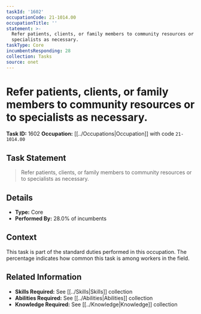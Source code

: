 ```yaml
---
taskId: '1602'
occupationCode: 21-1014.00
occupationTitle: ''
statement: >-
  Refer patients, clients, or family members to community resources or to
  specialists as necessary.
taskType: Core
incumbentsResponding: 28
collection: Tasks
source: onet
---
```

# Refer patients, clients, or family members to community resources or to specialists as necessary.

**Task ID:** 1602
**Occupation:** [[../Occupations|Occupation]] with code `21-1014.00`

## Task Statement

> Refer patients, clients, or family members to community resources or to specialists as necessary.

## Details

- **Type:** Core
- **Performed By:** 28.0% of incumbents

## Context

This task is part of the standard duties performed in this occupation. The percentage indicates how common this task is among workers in the field.

## Related Information

- **Skills Required:** See [[../Skills|Skills]] collection
- **Abilities Required:** See [[../Abilities|Abilities]] collection
- **Knowledge Required:** See [[../Knowledge|Knowledge]] collection

